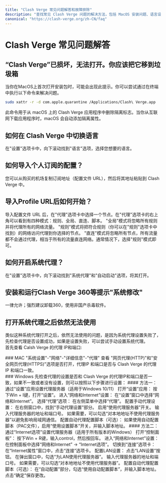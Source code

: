 ```yaml
---
title: "Clash Verge 常见问题解答和故障排除"
description: "查找常见 Clash Verge 问题的解决方法，包括 MacOS 安装问题、语言设置、配置文件 URL 导入、代理模式和系统配置。"
canonical: "https://clash-verge.org/zh-CN/faq"
---
```


# Clash Verge 常见问题解答

## “Clash Verge”已损坏，无法打开。你应该把它移到垃圾箱
当你在MacOS上首次打开安装包时，可能会出现此提示。你可以尝试通过在终端中执行以下命令来解决问题。
```bash
sudo xattr -r -d com.apple.quarantine /Applications/Clash\ Verge.app
```
此命令用于从 macOS 上的 Clash Verge 应用程序中删除隔离标志。当你从互联网下载应用程序时，macOS 会自动添加隔离属性。

## 如何在 Clash Verge 中切换语言
在"设置"选项卡中，向下滚动找到"语言"选项，选择您想要的语言。

## 如何导入个人订阅的配置？
您可以从购买的机场复制订阅地址（配置文件 URL），然后将其地址粘贴到 Clash Verge 中。

## 导入Profile URL后如何开始？
导入配置文件 URL 后，在"代理"选项卡中选择一个节点。在"代理"选项卡的右上角可以看到有四种模式：规则、全局、直连、脚本。 "全局"模式将忽略所有规则并将代理所有的网络流量。
"规则"模式将把符合规则（你可以在"规则"选项卡中找到）的网络访问代理到你选择的节点。 "直连"模式将忽略所有节点，所有流量都不会通过代理，相当于所有的流量直连网络。通常情况下，选择"规则"模式即可。

## 如何开启系统代理？
在"设置"选项卡中，向下滚动找到"系统代理"和"自动启动"选项，将其打开。

## 安装和运行Clash Verge 360等提示"系统修改"  
一律允许；强烈建议卸载360，使用非国产杀毒软件。

## 打开系统代理之后依然无法使用  
类似这种系统代理打开之后，依然无法使用的问题，是因为系统代理设置失败了，先检查代理是否设置成功，如果是设置失败，可以尝试手动设置系统代理。  
首先查看 Calsh Verge 的代理 IP和端口:  
<div style={{display: 'flex', justifyContent: 'center', margin: '20px 0'}}>
    <LightboxImage src="/clash_verge_rev_proxy.png" alt="Clash Verge Rev 系统代理设置" width={472} height={337} />
</div>
### MAC   
  "系统设置"-"网络"-"详细信息"-"代理" 查看 "网页代理(HTTP)"和"安全网页代理(HTTPS)"选项是否打开，代理IP 和端口是否与 Clash Verge 的代理 IP 和端口一致。  
<div style={{display: 'flex', justifyContent: 'center', margin: '20px 0'}}>
  <LightboxImage src="/mac_system_proxy_set.png" alt="MAC 系统设置HTTP代理" width={659} height={311} />
</div>  
### Windows  
先检查代理的设置是否和 Clash Verge 的代理IP和端口是否一致，如果不一致或者没有设置，则可以按照以下步骤进行设置：  
#### 方法一：通过“设置”应用设置代理服务器（适用于Windows 10/11）
打开“设置”应用：
按下Win + I键，打开“设置”。
进入“网络和Internet”设置：
在“设置”窗口中选择“网络和Internet”。
选择“代理”选项：
在左侧菜单中选择“代理”。
配置手动代理设置：
在右侧窗口中，找到“手动代理设置”部分。
启用“使用代理服务器”开关。
输入代理服务器的地址和端口号。
如果需要，可以勾选“对本地地址不使用代理服务器”以避免影响局域网通信。
配置自动代理配置脚本（可选）：
如果使用自动配置脚本（PAC文件），启用“使用设置脚本”开关，并输入脚本地址。
#### 方法二：通过“Internet选项”设置代理服务器（适用于所有版本的Windows）
打开“控制面板”：
按下Win + R键，输入control，然后按回车。
进入“网络和Internet”设置：
在控制面板中选择“网络和Internet” -> “Internet选项”。
切换到“连接”选项卡：
在“Internet属性”窗口中，点击“连接”选项卡。
配置LAN设置：
点击“LAN设置”按钮。
在弹出窗口中，勾选“为LAN使用代理服务器”。
输入代理服务器的地址和端口号。
如果需要，可以勾选“对本地地址不使用代理服务器”。
配置自动代理配置脚本（可选）：
在“自动配置”部分，勾选“使用自动配置脚本”，并输入脚本地址。
点击“确定”保存更改。